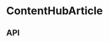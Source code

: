 
<Meta title="Components/ContentHubArticle" component={ContentHubArticle} />

# ContentHubArticle

<Preview>
  <Story name="Base component">
    <Podium horizontalPadding="small" verticalPadding="small">
      <ContentHubArticle
        id={ContentHubArticleFixture.id}
        category={knobs.select('category', ['Culture', 'Product', 'The Weekly', 'Aesop Spotify'], 'Culture', 'Content')}
        dataTestRef={ContentHubArticleFixture.dataTestRef}
        isHorizontal={knobs.select('isHorizontal', [true, false], true, 'Content')}
        isReadMore={knobs.select('isReadMore', [true, false], false, 'Content')}
        isMenuItem={knobs.select('isMenuItem', [true, false], false, 'Content')}
        horizontalThumbnail={ContentHubArticleFixture.horizontalThumbnail}
        longTitle={knobs.text('title', ContentHubArticleFixture.longTitle, 'Content')}
        readingTime={knobs.text('readingTime', ContentHubArticleFixture.readingTime, 'Content')}
        uri={ContentHubArticleFixture.uri}
        verticalThumbnail={ContentHubArticleFixture.verticalThumbnail}
      />
    </Podium>
  </Story>
</Preview>

## API

<Props of={ContentHubArticle} />
